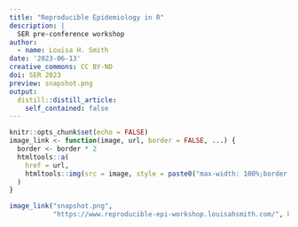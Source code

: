 ```yaml
---
title: "Reproducible Epidemiology in R"
description: |
  SER pre-conference workshop
author:
  - name: Louisa H. Smith
date: '2023-06-13'
creative_commons: CC BY-ND
doi: SER 2023
preview: snapshot.png
output:
  distill::distill_article:
    self_contained: false
---
```


```r
knitr::opts_chunk$set(echo = FALSE)
image_link <- function(image, url, border = FALSE, ...) {
  border <- border * 2
  htmltools::a(
    href = url,
    htmltools::img(src = image, style = paste0("max-width: 100%;border: ", border, "px solid;"), ...)
  )
}
```
  
```r
image_link("snapshot.png",
           "https://www.reproducible-epi-workshop.louisahsmith.com/", border = FALSE)
```
